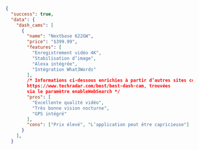 ```json JSON
{
  "success": true,
  "data": {
    "dash_cams": [
      {
        "name": "Nextbase 622GW",
        "price": "$399.99",
        "features": [
          "Enregistrement vidéo 4K",
          "Stabilisation d’image",
          "Alexa intégrée",
          "Intégration What3Words"
        ],
        /* Informations ci-dessous enrichies à partir d’autres sites comme 
        https://www.techradar.com/best/best-dash-cam, trouvées 
        via le paramètre enableWebSearch */
        "pros": [
          "Excellente qualité vidéo",
          "Très bonne vision nocturne",
          "GPS intégré"
        ],
        "cons": ["Prix élevé", "L’application peut être capricieuse"]
      }
    ],
  }

```

